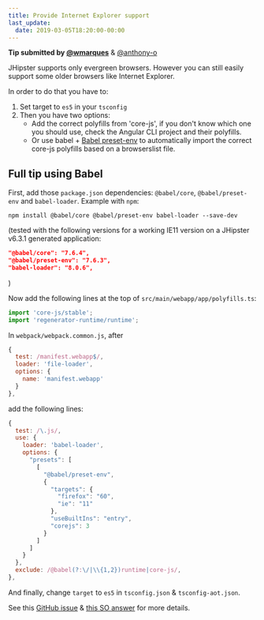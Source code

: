 ```yaml
---
title: Provide Internet Explorer support
last_update:
  date: 2019-03-05T18:20:00-00:00
---
```


**Tip submitted by [@wmarques](https://github.com/wmarques)** & [@anthony-o](https://github.com/anthony-o)

JHipster supports only evergreen browsers.
However you can still easily support some older browsers like Internet Explorer.

In order to do that you have to:

1. Set target to `es5` in your `tsconfig`
2. Then you have two options:
   - Add the correct polyfills from 'core-js', if you don't know which one you should use, check the Angular CLI project and their polyfills.
   - Or use babel + [Babel preset-env](https://babeljs.io/docs/en/babel-preset-env#usebuiltins) to automatically import the correct core-js polyfills based on a browserslist file.


## Full tip using Babel

First, add those `package.json` dependencies: `@babel/core`, `@babel/preset-env` and `babel-loader`. Example with `npm`:

```shell
npm install @babel/core @babel/preset-env babel-loader --save-dev
```

(tested with the following versions for a working IE11 version on a JHipster v6.3.1 generated application:

```json
"@babel/core": "7.6.4",
"@babel/preset-env": "7.6.3",
"babel-loader": "8.0.6",
```
)

Now add the following lines at the top of `src/main/webapp/app/polyfills.ts`:

```ts
import 'core-js/stable';
import 'regenerator-runtime/runtime';
```

In `webpack/webpack.common.js`, after

```js
{
  test: /manifest.webapp$/,
  loader: 'file-loader',
  options: {
    name: 'manifest.webapp'
  }
},
```

add the following lines:

```js
{
  test: /\.js/,
  use: {
    loader: 'babel-loader',
    options: {
      "presets": [
        [
          "@babel/preset-env",
          {
            "targets": {
              "firefox": "60",
              "ie": "11"
            },
            "useBuiltIns": "entry",
            "corejs": 3
          }
        ]
      ]
    }
  },
  exclude: /@babel(?:\/|\\{1,2})runtime|core-js/,
},
```

And finally, change `target` to `es5` in `tsconfig.json` & `tsconfig-aot.json`.

See this [GitHub issue](https://github.com/jhipster/generator-jhipster/issues/10184#issuecomment-541650501) & [this SO answer](https://stackoverflow.com/a/58377002/535203) for more details.
